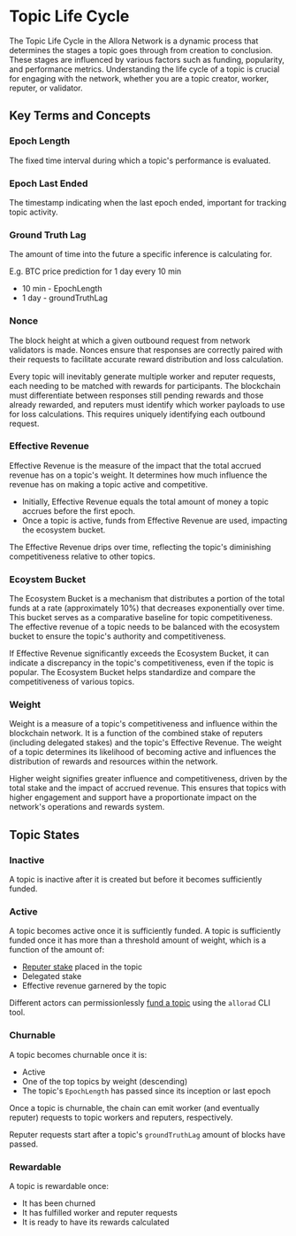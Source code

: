 # Topic Life Cycle

The Topic Life Cycle in the Allora Network is a dynamic process that determines the stages a topic goes through from creation to conclusion. 
These stages are influenced by various factors such as funding, popularity, and performance metrics. Understanding the life cycle of a topic is crucial 
for engaging with the network, whether you are a topic creator, worker, reputer, or validator.

## Key Terms and Concepts

### Epoch Length

The fixed time interval during which a topic's performance is evaluated.

### Epoch Last Ended

The timestamp indicating when the last epoch ended, important for tracking topic activity.

### Ground Truth Lag

The amount of time into the future a specific inference is calculating for. 

E.g. BTC price prediction for 1 day every 10 min
- 10 min - EpochLength
- 1 day - groundTruthLag

### Nonce

The block height at which a given outbound request from network validators is made. Nonces ensure that responses are correctly paired with their requests to facilitate accurate reward distribution and loss calculation.

Every topic will inevitably generate multiple worker and reputer requests, each needing to be matched with rewards for participants. The blockchain must differentiate between responses still pending rewards and those already rewarded, and reputers must identify which worker payloads to use for loss calculations. This requires uniquely identifying each outbound request.

### Effective Revenue

Effective Revenue is the measure of the impact that the total accrued revenue has on a topic's weight. It determines how much influence the revenue has on making a topic active and competitive. 

- Initially, Effective Revenue equals the total amount of money a topic accrues before the first epoch.
- Once a topic is active, funds from Effective Revenue are used, impacting the ecosystem bucket. 

The Effective Revenue drips over time, reflecting the topic's diminishing competitiveness relative to other topics.

### Ecoystem Bucket

The Ecosystem Bucket is a mechanism that distributes a portion of the total funds at a rate (approximately 10%) that decreases exponentially over time. This bucket serves as a comparative baseline for topic competitiveness. The effective revenue of a topic needs to be balanced with the ecosystem bucket to ensure the topic's authority and competitiveness. 

If Effective Revenue significantly exceeds the Ecosystem Bucket, it can indicate a discrepancy in the topic's competitiveness, even if the topic is popular. The Ecosystem Bucket helps standardize and compare the competitiveness of various topics.

### Weight

Weight is a measure of a topic's competitiveness and influence within the blockchain network. It is a function of the combined stake of reputers (including delegated stakes) and the topic's Effective Revenue. The weight of a topic determines its likelihood of becoming active and influences the distribution of rewards and resources within the network. 

Higher weight signifies greater influence and competitiveness, driven by the total stake and the impact of accrued revenue. This ensures that topics with higher engagement and support have a proportionate impact on the network's operations and rewards system.

## Topic States

### Inactive

A topic is inactive after it is created but before it becomes sufficiently funded. 

### Active

A topic becomes active once it is sufficiently funded. A topic is sufficiently funded once it has more than a threshold amount of weight, which is a function of the amount of:
- [Reputer stake](/devs/reputers/set-and-adjust-stake) placed in the topic
- Delegated stake
- Effective revenue garnered by the topic 

Different actors can permissionlessly [fund a topic](/devs/reference/allorad#send-funds-to-a-topic-to-pay-for-inferences) using the `allorad` CLI tool.

### Churnable

A topic becomes churnable once it is:

- Active
- One of the top topics by weight (descending) 
- The topic's `EpochLength` has passed since its inception or last epoch

Once a topic is churnable, the chain can emit worker (and eventually reputer) requests to topic workers and reputers, respectively.

Reputer requests start after a topic's `groundTruthLag` amount of blocks have passed.

### Rewardable

A topic is rewardable once:

- It has been churned
- It has fulfilled worker and reputer requests
- It is ready to have its rewards calculated
